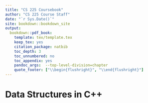 ```yaml
--- 
title: "CS 225 Coursebook"
author: "CS 225 Course Staff"
date: "`r Sys.Date()`"
site: bookdown::bookdown_site
output:
  bookdown::pdf_book:
    template: tex/template.tex
    keep_tex: yes
    citation_package: natbib
    toc_depth: 3
    toc_unnumbered: no
    toc_appendix: yes
    pandoc_args:  --top-level-division=chapter
    quote_footer: ["\\begin{flushright}", "\\end{flushright}"]
---
```


# Data Structures in C++

